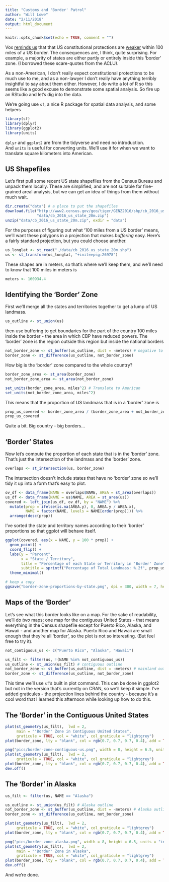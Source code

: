 ```yaml
---
title: "Customs and 'Border' Patrol"
author: "Will Lowe"
date: "2/11/2018"
output: html_document
---
```


```r
knitr::opts_chunk$set(echo = TRUE, comment = "")
```

Vox [reminds us](https://www.vox.com/policy-and-politics/2018/2/9/16974510/border-patrol-greyhound-bus-amtrak-train)
that that US constitutional protections 
are [weaker](https://www.aclu.org/other/constitution-100-mile-border-zone)
within 100 miles of a US border.  The consequences are, I think,
quite surprising.  For example, a majority of states are either partly or entirely 
inside this 'border' zone.  (I borrowed these scare-quotes from the ACLU).

As a non-American, I don't really expect constitutional protections to be much use to
me, and as a non-lawyer I don't really have anything terribly insightful to say about
them either.  However, I do write a lot of R so this seems like a good excuse to
demonstrate some spatial analysis.  So fire up an RStudio and let's dig into the 
data.

We're going use `sf`, a nice R package for spatial data analysis, and some helpers
```r
library(sf)
library(dplyr)
library(ggplot2)
library(units)
```
`dplyr` and `ggplot2` are from the tidyverse and need no introduction.  
And `units` is useful for converting units.  We'll use it for when we want to 
translate square kilometers into American.

## US Shapefiles

Let's first pull some recent US state shapefiles from the Census Bureau and 
unpack them locally.  These are simplified, and are not suitable for fine-grained 
areal analysis, but we can get an idea of things from them without much wait.
```r
dir.create("data") # a place to put the shapefiles
download.file("http://www2.census.gov/geo/tiger/GENZ2016/shp/cb_2016_us_state_20m.zip",
              "data/cb_2016_us_state_20m.zip")
unzip("data/cb_2016_us_state_20m.zip", exdir = "data")
```

For the purposes of figuring out what '100 miles from a US border' means,
we'll want these polygons in a projection that makes *buffering* easy.
Here's a fairly standard projection, but you could choose another.
```r
us_longlat <- st_read("./data/cb_2016_us_state_20m.shp")
us <- st_transform(us_longlat, "+init=epsg:26978")
```
These shapes are in meters, so that's where we'll keep them, and we'll
need to know that 100 miles in meters is
```r
meters <- 160934.4
```

## Identifying the 'Border' Zone

First we'll merge all the states and territories together to get a lump
of US landmass.
```r
us_outline <- st_union(us)
```
then use buffering to get boundaries for the part of the country 100 miles 
inside the border - the area in which CBP have reduced powers. 
The 'border' zone is the region outside this region but inside the national borders
```r
not_border_zone <- st_buffer(us_outline, dist = -meters) # negative to go inland
border_zone <- st_difference(us_outline, not_border_zone)
```

How big is the 'border' zone compared to the whole country?
```r
border_zone_area <- st_area(border_zone)
not_border_zone_area <- st_area(not_border_zone)

set_units(border_zone_area, miles^2) # Translate to American
set_units(not_border_zone_area, miles^2)
```
This means that the proportion of US landmass that is in a 'border' zone is
```r
prop_us_covered <- border_zone_area / (border_zone_area + not_border_zone_area)
prop_us_covered
```
Quite a bit.  Big country - big borders...

## 'Border' States

Now let's compute the proportion of each state that is in the 'border' zone.
That's just the intersection of the landmass and the 'border' zone.
```r
overlaps <- st_intersection(us, border_zone)
```
The intersection doesn't include states that have no 'border' zone
so we'll tidy it up into a form that's easy to plot.
```r
ov_df <- data_frame(NAME = overlaps$NAME, AREA = st_area(overlaps))
us_df <- data_frame(NAME = us$NAME, AREA = st_area(us))
covered <- left_join(us_df, ov_df, by = "NAME") %>%
  mutate(prop = ifelse(is.na(AREA.y), 0, AREA.y / AREA.x),
         NAME = factor(NAME, levels = NAME[order(prop)])) %>%
  arrange(desc(prop))
```
I've sorted the state and territory names according to their 'border'
proportions so that ggplot will behave itself.

```r
ggplot(covered, aes(x = NAME, y = 100 * prop)) +
  geom_point() +
  coord_flip() +
  labs(y = "Percent",
       x = "State / Territory",
       title = "Percentage of each State or Territory in 'Border' Zone",
       subtitle = sprintf("Percentage of Total Landmass: %.2f", prop_us_covered)) +
  theme_minimal()
```

```r
# keep a copy
ggsave("border-zone-proportions-by-state.png", dpi = 300, width = 7, height = 7)
```

## Maps of the 'Border'

Let's see what this border looks like on a map.  For the sake of 
readability, we'll do *two* maps: one map for 
the contiguous United States - that means everything in the Census shapefile
except for Puerto Rico, Alaska, and Hawaii - and another map for Alaska.
Puerto Rico and Hawaii are small enough that they're all 'border', so the 
plot is not so interesting. (But feel free to try it).
```r
not_contiguous_us <- c("Puerto Rico", "Alaska", "Hawaii")

us_filt <- filter(us, !(NAME %in% not_contiguous_us))
us_outline <- st_union(us_filt) # contiguous outline
not_border_zone <- st_buffer(us_outline, dist = -meters) # mainland outline 100m in
border_zone <- st_difference(us_outline, not_border_zone)
```
This time we'll use `sf`'s built in plot command.  This can be done in ggplot2 
but not in the version that's currently on CRAN, so we'll keep it simple.
I've added graticules - the projection lines behind the country - 
because it's a cool word that I learned this afternoon
while looking up how to do this.

## The 'Border' in the Contiguous United States

```r
plot(st_geometry(us_filt),  lwd = 2,
     main = "'Border' Zone in Contiguous United States",
     graticule = TRUE, col = "white", col_graticule = "lightgrey")
plot(border_zone, lty = "blank", col = rgb(0.7, 0.7, 0.7, 0.4), add = TRUE)
```

```r
png("pics/border-zone-contiguous-us.png", width = 8, height = 6.5, units = "in", res = 300)
plot(st_geometry(us_filt),  lwd = 2,
     graticule = TRUE, col = "white", col_graticule = "lightgrey")
plot(border_zone, lty = "blank", col = rgb(0.7, 0.7, 0.7, 0.4), add = TRUE)
dev.off()
```

## The 'Border' in Alaska

```r
us_filt <- filter(us, NAME == "Alaska")

us_outline <- st_union(us_filt) # Alaska outline
not_border_zone <- st_buffer(us_outline, dist = -meters) # Alaska outline 100m in
border_zone <- st_difference(us_outline, not_border_zone)

plot(st_geometry(us_filt),  lwd = 2,
     graticule = TRUE, col = "white", col_graticule = "lightgrey")
plot(border_zone, lty = "blank", col = rgb(0.7, 0.7, 0.7, 0.4), add = TRUE)
```

```r
png("pics/border-zone-alaska.png", width = 8, height = 6.5, units = "in", res = 300)
plot(st_geometry(us_filt),  lwd = 2,
     main = "'Border' Zone in Alaska",
     graticule = TRUE, col = "white", col_graticule = "lightgrey")
plot(border_zone, lty = "blank", col = rgb(0.7, 0.7, 0.7, 0.4), add = TRUE)
dev.off()
```
And we're done.
